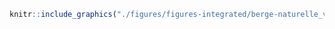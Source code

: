 <!-- #### Intégrité des berges - Naturelle - Vive (IE = 2) {-} -->


<!-- -------------------------------------------------- -->

```r
knitr::include_graphics("./figures/figures-integrated/berge-naturelle_vive.png")
```

<br>
